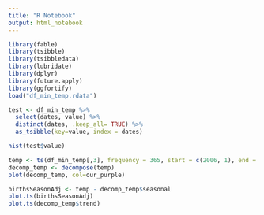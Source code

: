 ```yaml
---
title: "R Notebook"
output: html_notebook
---
```


```r
library(fable)
library(tsibble)
library(tsibbledata)
library(lubridate)
library(dplyr)
library(future.apply)
library(ggfortify)
load("df_min_temp.rdata")
```




```r
test <- df_min_temp %>%
  select(dates, value) %>% 
  distinct(dates, .keep_all= TRUE) %>% 
  as_tsibble(key=value, index = dates)

hist(test$value)


```

```r
temp <- ts(df_min_temp[,3], frequency = 365, start = c(2006, 1), end = c(2099,365))
decomp_temp <- decompose(temp)
plot(decomp_temp, col=our_purple)
```


```r
birthsSeasonAdj <- temp - decomp_temp$seasonal 
plot.ts(birthsSeasonAdj)
plot.ts(decomp_temp$trend)
```


